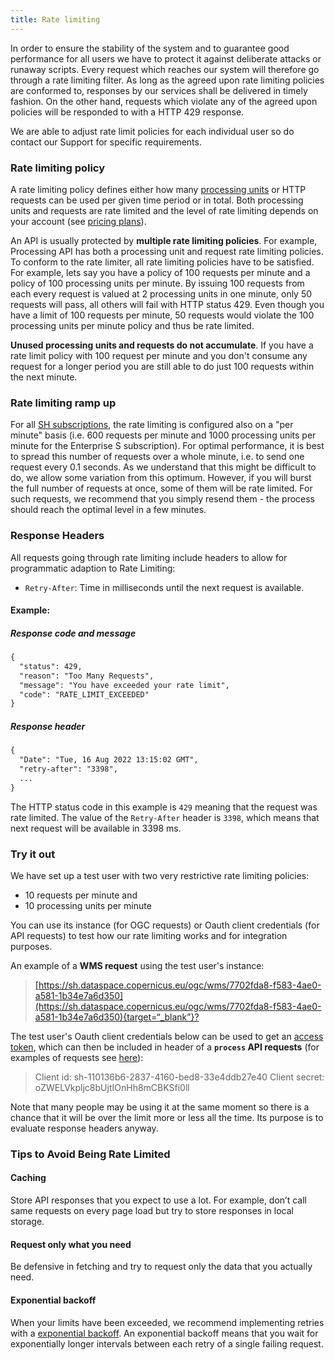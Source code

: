 ```yaml
---
title: Rate limiting
---
```


In order to ensure the stability of the system and to guarantee good
performance for all users we have to protect it against deliberate
attacks or runaway scripts. Every request which reaches our system will
therefore go through a rate limiting filter. As long as the agreed upon
rate limiting policies are conformed to, responses by our services shall
be delivered in timely fashion. On the other hand, requests which
violate any of the agreed upon policies will be responded to with a HTTP
429 response.

We are able to adjust rate limit policies for each individual user so do
contact our Support for specific requirements.

### Rate limiting policy

A rate limiting policy defines either how many [processing
units](/APIs/SentinelHub/Overview/ProcessingUnit.qmd) or HTTP requests
can be used per given time period or in total. Both processing units and
requests are rate limited and the level of rate limiting depends on your
account (see [pricing
plans](https://www.sentinel-hub.com/pricing/){target="_blank"}).

An API is usually protected by **multiple rate limiting policies**. For
example, Processing API has both a processing unit and request rate
limiting policies. To conform to the rate limiter, all rate limiting
policies have to be satisfied. For example, lets say you have a policy
of 100 requests per minute and a policy of 100 processing units per
minute. By issuing 100 requests from each every request is valued at 2
processing units in one minute, only 50 requests will pass, all others
will fail with HTTP status 429. Even though you have a limit of 100
requests per minute, 50 requests would violate the 100 processing units
per minute policy and thus be rate limited.

**Unused processing units and requests do not accumulate**. If you have
a rate limit policy with 100 request per minute and you don\'t consume
any request for a longer period you are still able to do just 100
requests within the next minute.

### Rate limiting ramp up

For all [SH
subscriptions](https://www.sentinel-hub.com/pricing/){target="_blank"},
the rate limiting is configured also on a \"per minute\" basis (i.e. 600
requests per minute and 1000 processing units per minute for the
Enterprise S subscription). For optimal performance, it is best to
spread this number of requests over a whole minute, i.e. to send one
request every 0.1 seconds. As we understand that this might be difficult
to do, we allow some variation from this optimum. However, if you will
burst the full number of requests at once, some of them will be rate
limited. For such requests, we recommend that you simply resend them -
the process should reach the optimal level in a few minutes.

### Response Headers

All requests going through rate limiting include headers to allow for
programmatic adaption to Rate Limiting:

-   `Retry-After`: Time in milliseconds until the next request is
    available.

#### Example:

##### Response code and message

``` default
{
  "status": 429,
  "reason": "Too Many Requests",
  "message": "You have exceeded your rate limit",
  "code": "RATE_LIMIT_EXCEEDED"
}
```

##### Response header

``` default
{
  "Date": "Tue, 16 Aug 2022 13:15:02 GMT",
  "retry-after": "3398",
  ...
}
```

The HTTP status code in this example is `429` meaning that the request
was rate limited. The value of the `Retry-After` header is `3398`, which
means that next request will be available in 3398 ms.

### Try it out

We have set up a test user with two very restrictive rate limiting
policies:

-   10 requests per minute and
-   10 processing units per minute

You can use its instance (for OGC requests) or Oauth client credentials
(for API requests) to test how our rate limiting works and for
integration purposes.

An example of a **WMS request** using the test user\'s instance:

> [[https://sh.dataspace.copernicus.eu/ogc/wms/7702fda8-f583-4ae0-a581-1b34e7a6d350](https://sh.dataspace.copernicus.eu/ogc/wms/7702fda8-f583-4ae0-a581-1b34e7a6d350){target="_blank"}?](https://sh.dataspace.copernicus.eu/ogc/wms/7702fda8-f583-4ae0-a581-1b34e7a6d350?service=WMS&request=GetMap&layers=TRUE-COLOR&&format=image%2Fjpeg&version=1.1.1&width=512&height=512&srs=EPSG%3A3857&bbox=1878516.407136492,6095394.383573096,1888300.3467569945,6105178.3231936){target="_blank"}

The test user\'s Oauth client credentials below can be used to get an
[access token](/APIs/SentinelHub/Overview/Authentication.qmd), which can
then be included in header of a **`process` API requests** (for examples
of requests see [here](/APIs/SentinelHub/Process/Examples/S1GRD.qmd)):

> Client id: sh-110136b6-2837-4160-bed8-33e4ddb27e40 Client secret:
> oZWELVkpljc8bUjtIOnHh8mCBKSfi0ll

Note that many people may be using it at the same moment so there is a
chance that it will be over the limit more or less all the time. Its
purpose is to evaluate response headers anyway.

### Tips to Avoid Being Rate Limited

#### Caching

Store API responses that you expect to use a lot. For example, don't
call same requests on every page load but try to store responses in
local storage.

#### Request only what you need

Be defensive in fetching and try to request only the data that you
actually need.

#### Exponential backoff

When your limits have been exceeded, we recommend implementing retries
with a [exponential
backoff](https://en.wikipedia.org/wiki/Exponential_backoff){target="_blank"}.
An exponential backoff means that you wait for exponentially longer
intervals between each retry of a single failing request.

